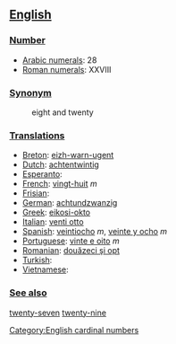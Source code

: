 == [[English]] ==

=== [[Number]] ===

*[[w:Arabic Numerals|Arabic numerals]]: 28
*[[w:Roman numerals|Roman numerals]]: XXVIII

=== [[Synonym]] ===
:eight and twenty

=== [[Translations]] ===

*[[Breton]]: [[eizh-warn-ugent]]
*[[Dutch]]: [[achtentwintig]]
*[[Esperanto]]:
*[[French]]: [[vingt-huit]] ''m''
*[[Frisian]]:
*[[German]]: [[achtundzwanzig]]
*[[Greek]]: [[eikosi-okto]]
*[[Italian]]: [[venti otto]]
*[[Spanish]]: [[veintiocho]] ''m'', [[veinte y ocho]] ''m''
*[[Portuguese]]: [[vinte e oito]] ''m''
*[[Romanian]]: [[douăzeci şi opt]]
*[[Turkish]]:
*[[Vietnamese]]:

=== [[See also]] ===

[[twenty-seven]] [[twenty-nine]]

[[Category:English cardinal numbers]]
